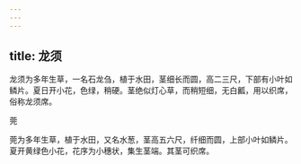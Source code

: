 ```yaml
---
---
---
```

title: 龙须
---



龙须为多年生草，一名石龙刍，植于水田，茎细长而圆，高二三尺，下部有小叶如鳞片。夏日开小花，色绿，稍硬。茎绝似灯心草，而稍短细，无白瓤，用以织席，俗称龙须席。

莞

莞为多年生草，植于水田，又名水葱，茎高五六尺，纤细而圆，上部小叶如鳞片。夏开黄绿色小花，花序为小穗状，集生茎端。其茎可织席。